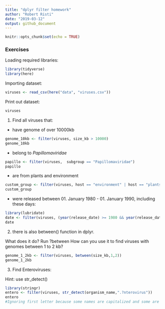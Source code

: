 ```yaml
---
title: "dplyr filter homework"
author: "Robert Risti"
date: "2019-03-12"
output: github_document
---
```


```r
knitr::opts_chunk$set(echo = TRUE)
```

### Exercises

Loading required libraries:
```r
library(tidyverse)
library(here)
```

Importing dataset:
```r
viruses <- read_csv(here("data", "viruses.csv"))
```

Print out dataset:
```r
viruses
```


1. Find all viruses that:

- have genome of over 10000kb

```r
genome_10kb <- filter(viruses, size_kb > 10000)
genome_10kb
```

- belong to *Papillomaviridae*

```r
papillo <- filter(viruses, 	subgroup == "Papillomaviridae")
papillo
```

- are from plants and environment

```r
custom_group <- filter(viruses, host == "environment" | host == "plants")
custom_group
```

- were released between 01. January 1980 - 01. January 1990, including these days:

```r
library(lubridate)
date <- filter(viruses, (year(release_date) >= 1980 && year(release_date) <= 1990))
date

```

2. there is also between() function in dplyr. 

What does it do? Run ?between
How can you use it to find viruses with genomes between 1 to 2 kb?

```r
genome_1_2kb <- filter(viruses, between(size_kb,1,2))
genome_1_2kb
```

3. Find Enteroviruses:

Hint: use str_detect()
```r
library(stringr)
entero <- filter(viruses, str_detect(organism_name,".?nterovirus")) 
entero
#Ignoring first letter because some names are capitalized and some are not
```

